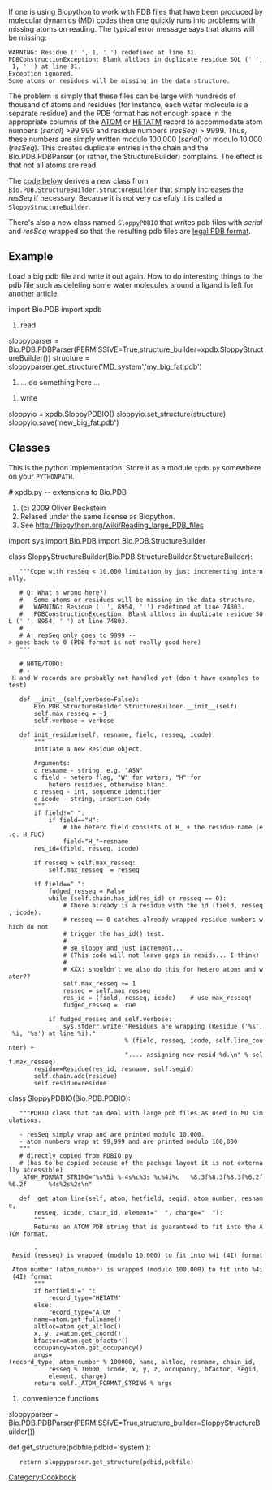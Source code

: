 [[Category:Cookbook]]

If one is using Biopython to work with PDB files that have been produced by molecular dynamics (MD) codes then one quickly runs into problems with missing atoms on reading. The typical error message says that atoms will be missing:
 WARNING: Residue (' ', 1, ' ') redefined at line 31.
 PDBConstructionException: Blank altlocs in duplicate residue SOL (' ', 1, ' ') at line 31.
 Exception ignored.
 Some atoms or residues will be missing in the data structure.

The problem is simply that these files can be large with hundreds of thousand of atoms and residues (for instance, each water molecule is a separate residue) and the PDB format has not enough space in the appropriate columns of the [http://www.wwpdb.org/documentation/format32/sect9.html#ATOM ATOM] or [http://www.wwpdb.org/documentation/format32/sect9.html#HETATM HETATM] record to accommodate atom numbers (''serial'') >99,999 and residue numbers (''resSeq'') > 9999. Thus, these numbers are simply written modulo 100,000 (''serial'') or modulo 10,000 (''resSeq''). This creates duplicate entries in the chain and the Bio.PDB.PDBParser (or rather, the StructureBuilder) complains. The effect is that not all atoms are read.

The [[#Classes|code below]] derives a new class from <code>Bio.PDB.StructureBuilder.StructureBuilder</code> that simply increases the ''resSeq'' if necessary. Because it is not very carefuly it is called a <code>SloppyStructureBuilder</code>.

There's also a new class named <code>SloppyPDBIO</code> that writes pdb files with ''serial'' and ''resSeq'' wrapped so that the resulting pdb files are [http://www.wwpdb.org/documentation/format32/v3.2.html legal PDB format].

== Example ==
Load a big pdb file and write it out again. How to do interesting things to the pdb file such as deleting some water molecules around a ligand is left for another article.

<python>import Bio.PDB
import xpdb

# read
sloppyparser = Bio.PDB.PDBParser(PERMISSIVE=True,structure_builder=xpdb.SloppyStructureBuilder())
structure = sloppyparser.get_structure('MD_system','my_big_fat.pdb')

# ... do something here ...

# write
sloppyio = xpdb.SloppyPDBIO()
sloppyio.set_structure(structure)
sloppyio.save('new_big_fat.pdb')
</source>


== Classes ==

This is the python implementation. Store it as a module <code>xpdb.py</code> somewhere on your <code>PYTHONPATH</code>.

<python># xpdb.py -- extensions to Bio.PDB
# (c) 2009 Oliver Beckstein
# Relased under the same license as Biopython.
# See http://biopython.org/wiki/Reading_large_PDB_files

import sys
import Bio.PDB
import Bio.PDB.StructureBuilder

class SloppyStructureBuilder(Bio.PDB.StructureBuilder.StructureBuilder):
    """Cope with resSeq < 10,000 limitation by just incrementing internally.

    # Q: What's wrong here??
    #   Some atoms or residues will be missing in the data structure.
    #   WARNING: Residue (' ', 8954, ' ') redefined at line 74803.
    #   PDBConstructionException: Blank altlocs in duplicate residue SOL (' ', 8954, ' ') at line 74803.
    #
    # A: resSeq only goes to 9999 --> goes back to 0 (PDB format is not really good here)
    """

    # NOTE/TODO:
    # - H and W records are probably not handled yet (don't have examples to test)

    def __init__(self,verbose=False):
        Bio.PDB.StructureBuilder.StructureBuilder.__init__(self)
        self.max_resseq = -1
        self.verbose = verbose

    def init_residue(self, resname, field, resseq, icode):
        """
        Initiate a new Residue object.
        
        Arguments:
        o resname - string, e.g. "ASN"
        o field - hetero flag, "W" for waters, "H" for 
            hetero residues, otherwise blanc.
        o resseq - int, sequence identifier
        o icode - string, insertion code
        """
        if field!=" ":
            if field=="H":
                # The hetero field consists of H_ + the residue name (e.g. H_FUC)
                field="H_"+resname 
        res_id=(field, resseq, icode)

        if resseq > self.max_resseq:
            self.max_resseq  = resseq
        
        if field==" ":
            fudged_resseq = False
            while (self.chain.has_id(res_id) or resseq == 0):
                # There already is a residue with the id (field, resseq, icode).
                # resseq == 0 catches already wrapped residue numbers which do not
                # trigger the has_id() test.
                # 
                # Be sloppy and just increment...
                # (This code will not leave gaps in resids... I think)
                #
                # XXX: shouldn't we also do this for hetero atoms and water??
                self.max_resseq += 1
                resseq = self.max_resseq
                res_id = (field, resseq, icode)    # use max_resseq!
                fudged_resseq = True
                
            if fudged_resseq and self.verbose:
                sys.stderr.write("Residues are wrapping (Residue ('%s', %i, '%s') at line %i)." 
                                 % (field, resseq, icode, self.line_counter) +
                                 ".... assigning new resid %d.\n" % self.max_resseq)
        residue=Residue(res_id, resname, self.segid)
        self.chain.add(residue)
        self.residue=residue

class SloppyPDBIO(Bio.PDB.PDBIO):
    """PDBIO class that can deal with large pdb files as used in MD simulations.
    
    - resSeq simply wrap and are printed modulo 10,000.
    - atom numbers wrap at 99,999 and are printed modulo 100,000    
    """
    # directly copied from PDBIO.py
    # (has to be copied because of the package layout it is not externally accessible)
    _ATOM_FORMAT_STRING="%s%5i %-4s%c%3s %c%4i%c   %8.3f%8.3f%8.3f%6.2f%6.2f      %4s%2s%2s\n"

    def _get_atom_line(self, atom, hetfield, segid, atom_number, resname, 
        resseq, icode, chain_id, element="  ", charge="  "):
        """
        Returns an ATOM PDB string that is guaranteed to fit into the ATOM format.

        - Resid (resseq) is wrapped (modulo 10,000) to fit into %4i (4I) format
        - Atom number (atom_number) is wrapped (modulo 100,000) to fit into %4i (4I) format
        """
        if hetfield!=" ":
            record_type="HETATM"
        else:
            record_type="ATOM  "
        name=atom.get_fullname()
        altloc=atom.get_altloc()
        x, y, z=atom.get_coord()
        bfactor=atom.get_bfactor()
        occupancy=atom.get_occupancy()
        args=(record_type, atom_number % 100000, name, altloc, resname, chain_id,
            resseq % 10000, icode, x, y, z, occupancy, bfactor, segid,
            element, charge)
        return self._ATOM_FORMAT_STRING % args


# convenience functions

sloppyparser = Bio.PDB.PDBParser(PERMISSIVE=True,structure_builder=SloppyStructureBuilder())

def get_structure(pdbfile,pdbid='system'):
    return sloppyparser.get_structure(pdbid,pdbfile)
</source>